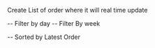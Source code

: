 Create List of order where it will real time update

-- Filter by day
-- Filter By week

-- Sorted by Latest Order